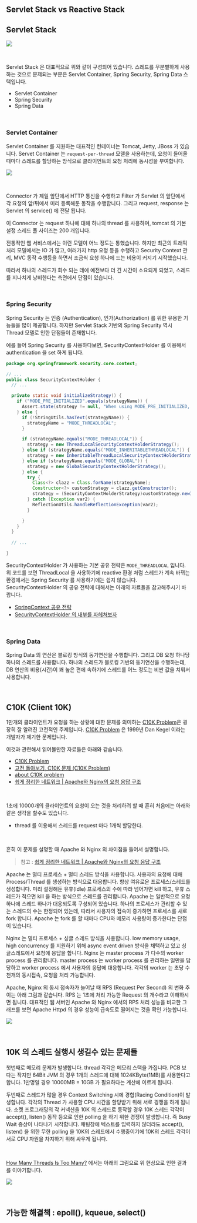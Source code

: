 ## Servlet Stack vs Reactive Stack

## Servlet Stack
![](./img/servlet-stack-vs-reactive-stack/servlet-stack.png)

<br/>

Servlet Stack 은 대표적으로 위와 같이 구성되어 있습니다. 스레드를 무분별하게 사용하는 것으로 문제되는 부분은 Servlet Container, Spring Security, Spring Data 스택입니다.<br/>

- Servlet Container
- Spring Security
- Spring Data

<br/>



### Servlet Container

Servlet Container 를 지원하는 대표적인 컨테이너는 Tomcat, Jetty, JBoss 가 있습니다. Servet Container 는 `request-per-thread` 모델을 사용하는데, 요청이 들어올 때마다 스레드를 할당하는 방식으로 클라이언트의 요청 처리에 동시성을 부여합니다.<br/>

![](./img/servlet-stack-vs-reactive-stack/servlet-container.png)

<br/>

Connector 가 제일 앞단에서 HTTP 통신을 수행하고 Filter 가 Servlet 의 앞단에서 각 요청의 앞/뒤에서 미리 등록해둔 동작을 수행합니다. 그리고 request, response 는 Servlet 의 service() 에 전달 됩니다.<br/>

이 Connector 는 request 하나에 대해 하나의 thread 를 사용하며, tomcat 의 기본 설정 스레드 풀 사이즈는 200 개입니다.<br/>

전통적인 웹 서비스에서는 이런 모델이 어느 정도는 통했습니다. 하지만 최근의 트래픽 처리 모델에서는 IO 가 많고, 여러가지 http 요청 등을 수행하고 Security Context 관리, MVC 동작 수행등을 하면서 조금씩 요청 하나에 드는 비용이 커지기 시작했습니다.<br/>

따라서 하나의 스레드가 회수 되는 데에 예전보다 더 긴 시간이 소요되게 되었고, 스레드를 지나치게 낭비한다는 측면에서 단점이 있습니다.<br/>

<br/>



### Spring Security

Spring Security 는 인증 (Authentication), 인가(Authorization) 를 위한 유용한 기능들을 많이 제공합니다. 하지만 Servlet Stack 기반의 Spring Security 역시 Thread 모델로 인한 단점들이 존재합니다.<br/>

예를 들어 Spring Security 를 사용하다보면,  SecurityContextHolder 를 이용해서 authentication 을 set 하게 됩니다. 

```java
package org.springframework.security.core.context;

// ...
public class SecurityContextHolder {
  // ...

  private static void initializeStrategy() {
    if ("MODE_PRE_INITIALIZED".equals(strategyName)) {
      Assert.state(strategy != null, "When using MODE_PRE_INITIALIZED, setContextHolderStrategy must be called with the fully constructed strategy");
    } else {
      if (!StringUtils.hasText(strategyName)) {
        strategyName = "MODE_THREADLOCAL";
      }

      if (strategyName.equals("MODE_THREADLOCAL")) {
        strategy = new ThreadLocalSecurityContextHolderStrategy();
      } else if (strategyName.equals("MODE_INHERITABLETHREADLOCAL")) {
        strategy = new InheritableThreadLocalSecurityContextHolderStrategy();
      } else if (strategyName.equals("MODE_GLOBAL")) {
        strategy = new GlobalSecurityContextHolderStrategy();
      } else {
        try {
          Class<?> clazz = Class.forName(strategyName);
          Constructor<?> customStrategy = clazz.getConstructor();
          strategy = (SecurityContextHolderStrategy)customStrategy.newInstance();
        } catch (Exception var2) {
          ReflectionUtils.handleReflectionException(var2);
        }

      }
    }
  }
  
  // ...

}
```

SecurityContextHolder 가 사용하는 기본 공유 전략은 `MODE_THREADLOCAL` 입니다. 위 코드를 보면 ThreadLocal 을 사용하기에 reactive 환경 처럼 스레드가 계속 바뀌는 환경에서는 Spring Security 를 사용하기에는 쉽지 않습니다. SecurityContextHolder 의 공유 전략에 대해서는 아래의 자료들을 참고해주시기 바랍니다.

- [SpringContext 공유 전략](https://yoon0120.tistory.com/48)
- [SecurityContextHolder 의 내부를 파헤쳐보자](https://ohtaeg.tistory.com/8)

<br/>



### Spring Data

Spring Data 의 연산은 블로킹 방식의 동기연산을 수행합니다. 그리고 DB 요청 하나당 하나의 스레드를 사용합니다. 하나의 스레드가 블로킹 기반의 동기연산을 수행하는데, DB 연산의 비용(시간)이 꽤 높은 편에 속하기에 스레드를 어느 정도는 비싼 값을 치뤄서 사용합니다.<br/>

<br/>



## C10K (Client 10K)

1만개의 클라이언트가 요청을 하는 상황에 대한 문제를 의미하는 [C10K Problem](http://www.kegel.com/c10k.html)은 굉장히 잘 알려진 고전적인 주제입니다. [C10K Problem](http://www.kegel.com/c10k.html) 은 1999년 Dan Kegel 이라는 개발자가 제기한 문제입니다.<br/>

이것과 관련해서 읽어볼만한 자료들은 아래와 같습니다.

- [C10K Problem](http://www.kegel.com/c10k.html)
- [고전 돌아보기, C10K 문제 (C10K Problem)](https://oliveyoung.tech/blog/2023-10-02/c10-problem/)
- [about C10K problem](https://manhyuk.github.io/c10k-problem/)
- [쉽게 정리한 네트워크 | Apache와 Nginx의 요청 응답 구조](https://niklasjang.tistory.com/56)

<br/>



1초에 10000개의 클라이언트의 요청이 오는 것을 처리하려 할 때 흔히 처음에는 아래와 같은 생각을 할수도 있습니다.

- thread 를 이용해서 스레드를 request 마다 1개씩 할당한다.

<br/>



흔히 이 문제를 설명할 때 Apache 와 Nginx 의 차이점을 들어서 설명합니다.<br/>

> 참고 : [쉽게 정리한 네트워크 | Apache와 Nginx의 요청 응답 구조](https://niklasjang.tistory.com/56)

Apache 는 멀티 프로세스 + 멀티 스레드 방식을 사용합니다. 사용자의 요청에 대해 Process/Thread 를 생성하는 방식으로 대응합니다. 항상 여유로운 프로세스/스레드를 생성합니다. 미리 설정해둔 유휴(Idle) 프로세스의 수에 따라 넘어가면 kill 하고, 유휴 스레드가 적으면 kill 을 하는 방식으로 스레드를 관리합니다. Apache 는 일반적으로 요청 하나에 스레드 하나가 대응되도록 구성되어 있습니다. 하나의 프로세스가 관리할 수 있는 스레드의 수는 한정되어 있는데, 따라서 사용자의 접속이 증가하면 프로세스를 새로 fork 합니다. Apache 는 fork 를 할 때마다 CPU와 메모리 사용량이 증가한다는 단점이 있습니다.<br/>

Nginx 는 멀티 프로세스 + 싱글 스레드 방식을 사용합니다. low memory usage, high concurrency 를 지원하기 위해 async event driven 방식을 채택하고 있고 싱글스레드에서 요청에 응답을 합니다. Nginx 는 master process 가 다수의 worker process 를 관리합니다. master process 는 worker process 를 관리하는 일만을 담당하고 worker process 에서 사용자의 응답에 대응합니다. 각각의 worker 는 초당 수천개의 동시접속, 요청을 처리 가능합니다.

Apache, Nginx 의 동시 접속자가 늘어날 때 RPS (Request Per Second) 의 변화 추이는 아래 그림과 같습니다. RPS 는 1초에 처리 가능한 Request 의 개수라고 이해하시면 됩니다. 대표적인 웹 서버인 Apache 와 Nginx 에서의 RPS 처리 성능을 비교한 그래프를 보면 Apache Httpd 의 경우 성능이 급속도로 떨어지는 것을 확인 가능합니다.

![](https://oliveyoung.tech/static/5eb69bdc1ab5c5c7e8099a6e00bbaf3f/04948/apache-nginx.png)

<br/>



## 10K 의 스레드 실행시 생길수 있는 문제들

첫번째로 메모리 문제가 발생합니다. thread 각각은 메모리 스택을 가집니다. PCB 보다는 작지만 64Bit JVM 의 경우 1개의 스레드에 대해 1024KByte(1MB)를 사용한다고 합니다. 1만명일 경우 10000MB = 10GB 가 필요하다는 계산에 이르게 됩니다.<br/>

두번째로 스레드가 많을 경우 Context Switching 시에 경합(Racing Condition)이 발생합니다. 각각의 Thread 가 사용할 CPU 시간을 할당받기 위해 서로 경쟁을 하게 됩니다. 소켓 프로그래밍의 각 커넥션을 10K 의 스레드로 동작할 경우 10K 스레드 각각이 accept(), listen() 동작 등으로 인한 polling 을 하기 위한 경쟁이 발생합니다. 즉 Busy Wait 증상이 나타나기 시작합니다. 채팅창에 텍스트를 입력하지 않더라도 accept(), listen() 을 위한 무한 polling 을 10K의 스레드에서 수행중이기에 10K의 스레드 각각이 서로 CPU 자원을 차지하기 위해 싸우게 됩니다.<br/>

<br/>

[How Many Threads Is Too Many?](https://www.baeldung.com/cs/servers-threads-number) 에서는 아래의 그림으로 위 현상으로 인한 결과를 이야기합니다.

![](https://www.baeldung.com/wp-content/uploads/sites/4/2022/08/OptimumNumberOfThreads.png)

<br/>



## 가능한 해결책 : epoll(), kqueue, select()

